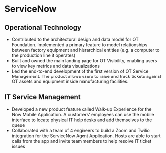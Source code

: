 # ServiceNow

## Operational Technology
* Contributed to the architectural design and data model for OT Foundation. Implemented a primary feature to model relationships between factory equipment and hierarchical entities (e.g. a computer to the production line it operates)
* Built and owned the main landing page for OT Visibility, enabling users to view key metrics and data visualizations
* Led the end-to-end development of the first version of OT Service Management. The product allows users to raise and track tickets against OT assets and equipment inside manufacturing facilities.

## IT Service Management
* Developed a new product feature called Walk-up Experience for the Now Mobile Application. A customers’ employees can use the mobile interface to locate physical IT help desks and add themselves to the queue
* Collaborated with a team of 4 engineers to build a Zoom and Twilio integration for the ServiceNow Agent Application. Hosts are able to start calls from the app and invite team members to help resolve IT ticket issues